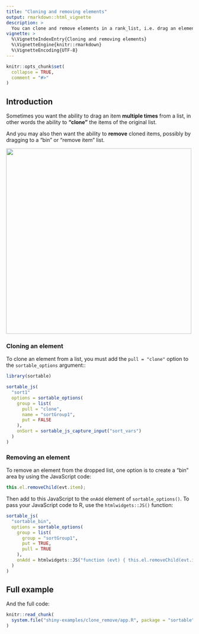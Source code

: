 ---
title: "Cloning and removing elements"
output: rmarkdown::html_vignette
description: >
  You can clone and remove elements in a rank_list, i.e. drag an element multiple times.
vignette: >
  %\VignetteIndexEntry{Cloning and removing elements}
  %\VignetteEngine{knitr::rmarkdown}
  %\VignetteEncoding{UTF-8}
---

```{r, include = FALSE}
knitr::opts_chunk$set(
  collapse = TRUE,
  comment = "#>"
)
```


## Introduction

Sometimes you want the ability to drag an item **multiple times** from a list, in other words the ability to **"clone"** the items of the original list.

And you may also then want the ability to **remove** cloned items, possibly by dragging to a "bin" or "remove item" list.

<img src="figures/clone_delete.gif" style = 'width:500px;'></img>

### Cloning an element

To clone an element from a list, you must add the `pull = "clone"` option to the `sortable_options` argument::

```{r setup}
library(sortable)
```

```{r, eval=FALSE}
sortable_js(
  "sort1"
  options = sortable_options(
    group = list(
      pull = "clone",
      name = "sortGroup1",
      put = FALSE
    ),
    onSort = sortable_js_capture_input("sort_vars")
  )
)
```


### Removing an element

To remove an element from the dropped list, one option is to create a "bin" area by using the JavaScript code:

```js
this.el.removeChild(evt.item);
```

Then add to this JavaScript to the `onAdd` element of `sortable_options()`.  To pass your JavaScript code to R, use the `htmlwidgets::JS()` function:

```{r, eval=FALSE}
sortable_js(
  "sortable_bin",
  options = sortable_options(
    group = list(
      group = "sortGroup1",
      put = TRUE,
      pull = TRUE
    ),
    onAdd = htmlwidgets::JS("function (evt) { this.el.removeChild(evt.item); }")
  )
)
```


## Full example

And the full code:

```{r echo=FALSE, cache=FALSE}
knitr::read_chunk(
  system.file("shiny-examples/clone_remove/app.R", package = "sortable")
)
```


```{r shiny-clone-remove, eval=FALSE}
```
